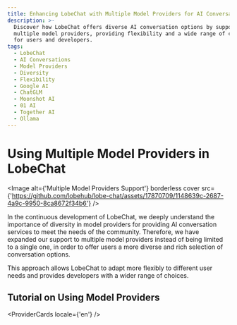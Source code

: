 ```yaml
---
title: Enhancing LobeChat with Multiple Model Providers for AI Conversations
description: >-
  Discover how LobeChat offers diverse AI conversation options by supporting
  multiple model providers, providing flexibility and a wide range of choices
  for users and developers.
tags:
  - LobeChat
  - AI Conversations
  - Model Providers
  - Diversity
  - Flexibility
  - Google AI
  - ChatGLM
  - Moonshot AI
  - 01 AI
  - Together AI
  - Ollama
---
```


# Using Multiple Model Providers in LobeChat

<Image
  alt={'Multiple Model Providers Support'}
  borderless
  cover
  src={'https://github.com/lobehub/lobe-chat/assets/17870709/1148639c-2687-4a9c-9950-8ca8672f34b6'}
/>

In the continuous development of LobeChat, we deeply understand the importance of diversity in model providers for providing AI conversation services to meet the needs of the community. Therefore, we have expanded our support to multiple model providers instead of being limited to a single one, in order to offer users a more diverse and rich selection of conversation options.

This approach allows LobeChat to adapt more flexibly to different user needs and provides developers with a wider range of choices.

## Tutorial on Using Model Providers

<ProviderCards locale={'en'} />
